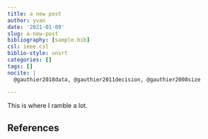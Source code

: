 ```yaml
---
title: a new post
author: yvan
date: '2021-01-09'
slug: a-new-post
bibliography: [sample.bib]
csl: ieee.csl
biblio-style: unsrt
categories: []
tags: []
nocite: |
  @gauthier2018data, @gauthier2011decision, @gauthier2008size

---
```


This is where I ramble a lot.


## References
<div id="refs"></div>



